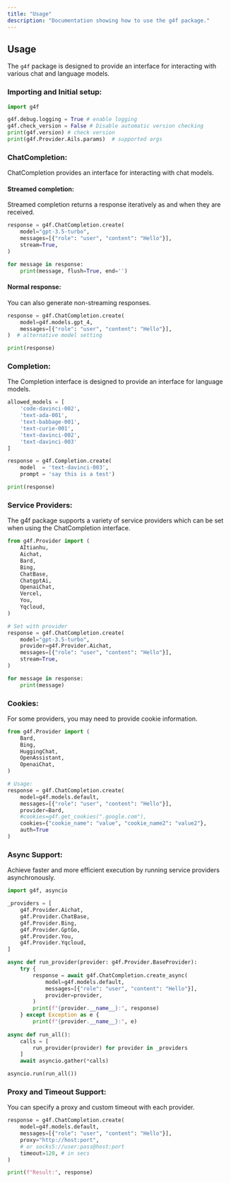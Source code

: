 ```yaml
---
title: "Usage"
description: "Documentation showing how to use the g4f package."
---
```


## Usage

The `g4f` package is designed to provide an interface for interacting with various chat and language models. 

### Importing and Initial setup:

```py
import g4f

g4f.debug.logging = True # enable logging
g4f.check_version = False # Disable automatic version checking
print(g4f.version) # check version
print(g4f.Provider.Ails.params)  # supported args
```

### ChatCompletion:

ChatCompletion provides an interface for interacting with chat models.

#### Streamed completion:
Streamed completion returns a response iteratively as and when they are received.

```py
response = g4f.ChatCompletion.create(
    model="gpt-3.5-turbo",
    messages=[{"role": "user", "content": "Hello"}],
    stream=True,
)

for message in response:
    print(message, flush=True, end='')
```

#### Normal response:

You can also generate non-streaming responses.

```py
response = g4f.ChatCompletion.create(
    model=g4f.models.gpt_4,
    messages=[{"role": "user", "content": "Hello"}],
)  # alternative model setting

print(response)
```

### Completion:

The Completion interface is designed to provide an interface for language models.

```py
allowed_models = [
    'code-davinci-002',
    'text-ada-001',
    'text-babbage-001',
    'text-curie-001',
    'text-davinci-002',
    'text-davinci-003'
]

response = g4f.Completion.create(
    model  = 'text-davinci-003',
    prompt = 'say this is a test')

print(response)
```

### Service Providers:

The g4f package supports a variety of service providers which can be set when using the ChatCompletion interface.

```py
from g4f.Provider import (
    AItianhu,
    Aichat,
    Bard,
    Bing,
    ChatBase,
    ChatgptAi,
    OpenaiChat,
    Vercel,
    You,
    Yqcloud,
)

# Set with provider
response = g4f.ChatCompletion.create(
    model="gpt-3.5-turbo",
    provider=g4f.Provider.Aichat,
    messages=[{"role": "user", "content": "Hello"}],
    stream=True,
)

for message in response:
    print(message)
```

### Cookies:

For some providers, you may need to provide cookie information.

```py
from g4f.Provider import (
    Bard,
    Bing,
    HuggingChat,
    OpenAssistant,
    OpenaiChat,
)

# Usage:
response = g4f.ChatCompletion.create(
    model=g4f.models.default,
    messages=[{"role": "user", "content": "Hello"}],
    provider=Bard,
    #cookies=g4f.get_cookies(".google.com"),
    cookies={"cookie_name": "value", "cookie_name2": "value2"},
    auth=True
)
```

### Async Support:

Achieve faster and more efficient execution by running service providers asynchronously.

```py
import g4f, asyncio

_providers = [
    g4f.Provider.Aichat,
    g4f.Provider.ChatBase,
    g4f.Provider.Bing,
    g4f.Provider.GptGo,
    g4f.Provider.You,
    g4f.Provider.Yqcloud,
]

async def run_provider(provider: g4f.Provider.BaseProvider):
    try {
        response = await g4f.ChatCompletion.create_async(
            model=g4f.models.default,
            messages=[{"role": "user", "content": "Hello"}],
            provider=provider,
        )
        print(f"{provider.__name__}:", response)
    } except Exception as e {
        print(f"{provider.__name__}:", e)
      
async def run_all():
    calls = [
        run_provider(provider) for provider in _providers
    ]
    await asyncio.gather(*calls)

asyncio.run(run_all())
```

### Proxy and Timeout Support:

You can specify a proxy and custom timeout with each provider.

```py
response = g4f.ChatCompletion.create(
    model=g4f.models.default,
    messages=[{"role": "user", "content": "Hello"}],
    proxy="http://host:port",
    # or socks5://user:pass@host:port
    timeout=120, # in secs
)

print(f"Result:", response)
```
